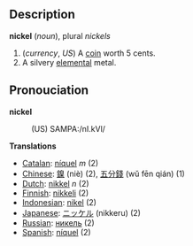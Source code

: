 == Description ==

<b>nickel</b> (''noun''), plural ''nickels''

# (''currency'', ''US'') A [[coin]] worth 5 cents.
# A silvery [[elemental]] metal.

== Pronouciation ==

<b>nickel</b>
:(US) SAMPA:/nI.kVl/

'''Translations'''
*[[Catalan]]: [[níquel]] ''m'' (2)
*[[Chinese]]: [[鎳]] (niè) (2), [[五分錢]] (wǔ fēn qián) (1)
*[[Dutch]]: [[nikkel]] ''n'' (2)
*[[Finnish]]: [[nikkeli]] (2)
*[[Indonesian]]: [[nikel]] (2)
*[[Japanese]]: [[ニッケル]] (nikkeru) (2)
*[[Russian]]: [[никель]] (2)
*[[Spanish]]: [[níquel]] (2)